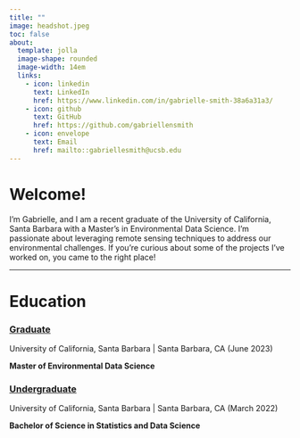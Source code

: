 ```yaml
---
title: ""
image: headshot.jpeg
toc: false
about:
  template: jolla
  image-shape: rounded
  image-width: 14em
  links: 
    - icon: linkedin
      text: LinkedIn
      href: https://www.linkedin.com/in/gabrielle-smith-38a6a31a3/
    - icon: github
      text: GitHub
      href: https://github.com/gabriellensmith
    - icon: envelope
      text: Email
      href: mailto::gabriellesmith@ucsb.edu
---
```


# **Welcome!**

I'm Gabrielle, and I am a recent graduate of the University of California, Santa Barbara with a Master's in Environmental Data Science. I'm passionate about leveraging remote sensing techniques to address our environmental challenges. If you're curious about some of the projects I've worked on, you came to the right place!

------------------------------------------------------------------------

# **Education**

### [Graduate]{.underline}

University of California, Santa Barbara \| Santa Barbara, CA (June 2023)

**Master of Environmental Data Science**

### [Undergraduate]{.underline}

University of California, Santa Barbara \| Santa Barbara, CA (March 2022)

**Bachelor of Science in Statistics and Data Science**